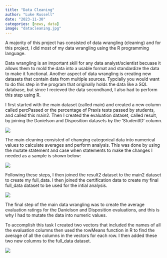 ```yaml
---
title: "Data Cleaning"
author: "Luke Russell"
date: "2023-11-30"
categories: [news, data]
image: "datacleaning.jpg"
---
```


A majority of this project has consisted of data wrangling (cleaning) and for this project, I did most of my data wrangling using the R programming language. 

Data wrangling is an important skill for any data analyst/scientist becuase it allows them to mold the data into a usable format and standardize the data to make it functional. Another aspect of data wrangling is creating new datasets that contain data from multiple sources. Typcially you would want to do this step in the program that originally holds the data like a SQL database, but since I recieved the data secondhand, I also had to perform this step using R.  

I first started with the main dataset (called main) and created a new column called percPassed or the percentage of Praxis tests passed by students, and called this main2. Then I created the evaluation dataset, called result, by joining the Danielson and Disposition datasets by the 'StudentID' column. 

![](join1.png)

The main cleaning consisted of changing categorical data into numerical values to calculate averages and perform analysis. This was done by using the mutate statement and case when statements to make the changes I needed as a sample is shown below: 

![](cleaning1.png)

Following these steps, I then joined the result2 dataset to the main2 dataset to create my full_data. I then joined the certification data to create my final full_data dataset to be used for the intial analysis. 

![](join2.png)

The final step of the main data wrangling was to create the average evaluation ratings for the Danielson and Disposition evaluations, and this is why I had to mutate the data into numeric values. 

To accomplish this task I created two vectors that included the names of all the evaluation columns then used the rowMeans function in R to find the average of all the columns in the vectors for each row. I then added these two new columns to the full_data dataset. 

![](cleaning2.png)